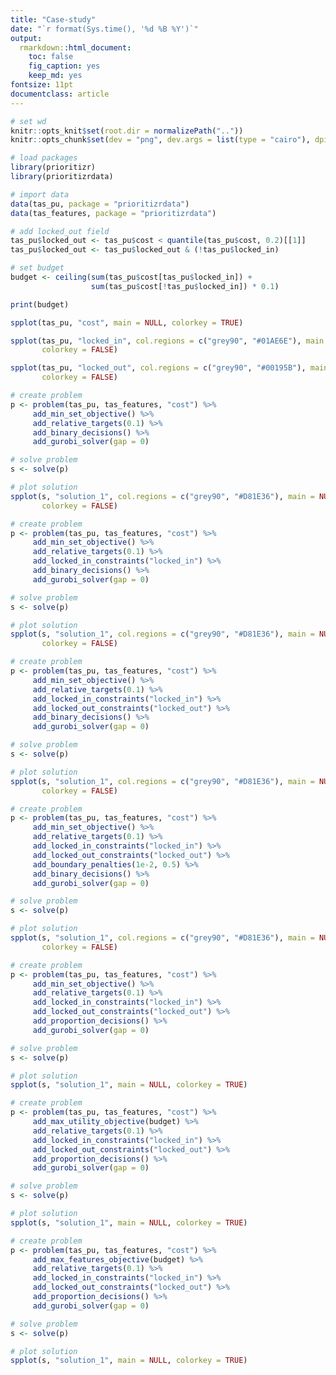 ```yaml
---
title: "Case-study"
date: "`r format(Sys.time(), '%d %B %Y')`"
output:
  rmarkdown::html_document:
    toc: false
    fig_caption: yes
    keep_md: yes
fontsize: 11pt
documentclass: article
---
```


```r
# set wd
knitr::opts_knit$set(root.dir = normalizePath(".."))
knitr::opts_chunk$set(dev = "png", dev.args = list(type = "cairo"), dpi = 500)
```

```r
# load packages
library(prioritizr)
library(prioritizrdata)

# import data
data(tas_pu, package = "prioritizrdata")
data(tas_features, package = "prioritizrdata")

# add locked_out field
tas_pu$locked_out <- tas_pu$cost < quantile(tas_pu$cost, 0.2)[[1]]
tas_pu$locked_out <- tas_pu$locked_out & (!tas_pu$locked_in)

# set budget
budget <- ceiling(sum(tas_pu$cost[tas_pu$locked_in]) +
                  sum(tas_pu$cost[!tas_pu$locked_in]) * 0.1)

print(budget)
```

```r
spplot(tas_pu, "cost", main = NULL, colorkey = TRUE)
```

```r
spplot(tas_pu, "locked_in", col.regions = c("grey90", "#01AE6E"), main = NULL,
       colorkey = FALSE)
```

```r
spplot(tas_pu, "locked_out", col.regions = c("grey90", "#00195B"), main = NULL,
       colorkey = FALSE)
```

```r
# create problem
p <- problem(tas_pu, tas_features, "cost") %>%
     add_min_set_objective() %>%
     add_relative_targets(0.1) %>%
     add_binary_decisions() %>%
     add_gurobi_solver(gap = 0)

# solve problem
s <- solve(p)

# plot solution
spplot(s, "solution_1", col.regions = c("grey90", "#D81E36"), main = NULL,
       colorkey = FALSE)
```

```r
# create problem
p <- problem(tas_pu, tas_features, "cost") %>%
     add_min_set_objective() %>%
     add_relative_targets(0.1) %>%
     add_locked_in_constraints("locked_in") %>%
     add_binary_decisions() %>%
     add_gurobi_solver(gap = 0)

# solve problem
s <- solve(p)

# plot solution
spplot(s, "solution_1", col.regions = c("grey90", "#D81E36"), main = NULL,
       colorkey = FALSE)
```

```r
# create problem
p <- problem(tas_pu, tas_features, "cost") %>%
     add_min_set_objective() %>%
     add_relative_targets(0.1) %>%
     add_locked_in_constraints("locked_in") %>%
     add_locked_out_constraints("locked_out") %>%
     add_binary_decisions() %>%
     add_gurobi_solver(gap = 0)

# solve problem
s <- solve(p)

# plot solution
spplot(s, "solution_1", col.regions = c("grey90", "#D81E36"), main = NULL,
       colorkey = FALSE)
```

```r
# create problem
p <- problem(tas_pu, tas_features, "cost") %>%
     add_min_set_objective() %>%
     add_relative_targets(0.1) %>%
     add_locked_in_constraints("locked_in") %>%
     add_locked_out_constraints("locked_out") %>%
     add_boundary_penalties(1e-2, 0.5) %>%
     add_binary_decisions() %>%
     add_gurobi_solver(gap = 0)

# solve problem
s <- solve(p)

# plot solution
spplot(s, "solution_1", col.regions = c("grey90", "#D81E36"), main = NULL,
       colorkey = FALSE)
```

```r
# create problem
p <- problem(tas_pu, tas_features, "cost") %>%
     add_min_set_objective() %>%
     add_relative_targets(0.1) %>%
     add_locked_in_constraints("locked_in") %>%
     add_locked_out_constraints("locked_out") %>%
     add_proportion_decisions() %>%
     add_gurobi_solver(gap = 0)

# solve problem
s <- solve(p)

# plot solution
spplot(s, "solution_1", main = NULL, colorkey = TRUE)
```

```r
# create problem
p <- problem(tas_pu, tas_features, "cost") %>%
     add_max_utility_objective(budget) %>%
     add_relative_targets(0.1) %>%
     add_locked_in_constraints("locked_in") %>%
     add_locked_out_constraints("locked_out") %>%
     add_proportion_decisions() %>%
     add_gurobi_solver(gap = 0)

# solve problem
s <- solve(p)

# plot solution
spplot(s, "solution_1", main = NULL, colorkey = TRUE)
```

```r
# create problem
p <- problem(tas_pu, tas_features, "cost") %>%
     add_max_features_objective(budget) %>%
     add_relative_targets(0.1) %>%
     add_locked_in_constraints("locked_in") %>%
     add_locked_out_constraints("locked_out") %>%
     add_proportion_decisions() %>%
     add_gurobi_solver(gap = 0)

# solve problem
s <- solve(p)

# plot solution
spplot(s, "solution_1", main = NULL, colorkey = TRUE)
```
